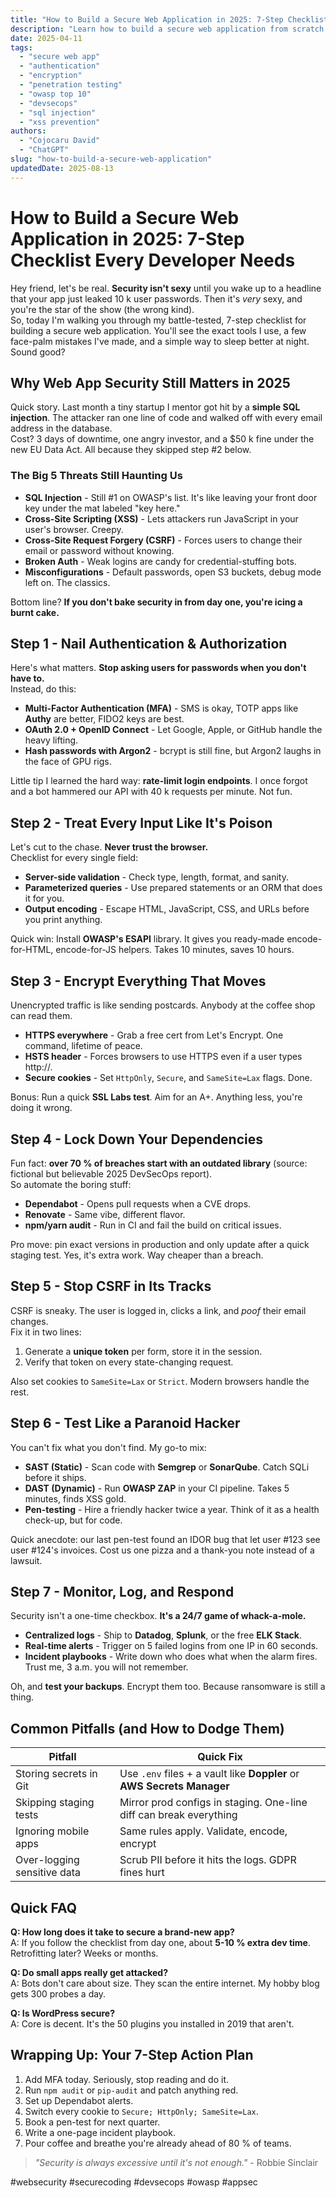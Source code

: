 ```yaml
---
title: "How to Build a Secure Web Application in 2025: 7-Step Checklist Every Developer Needs"
description: "Learn how to build a secure web application from scratch with our 2025 checklist. Covers authentication, encryption, testing, and real-world pitfalls start today."
date: 2025-04-11
tags:
  - "secure web app"
  - "authentication"
  - "encryption"
  - "penetration testing"
  - "owasp top 10"
  - "devsecops"
  - "sql injection"
  - "xss prevention"
authors:
  - "Cojocaru David"
  - "ChatGPT"
slug: "how-to-build-a-secure-web-application"
updatedDate: 2025-08-13
---
```


# How to Build a Secure Web Application in 2025: 7-Step Checklist Every Developer Needs

Hey friend, let's be real. **Security isn't sexy** until you wake up to a headline that your app just leaked 10 k user passwords. Then it's *very* sexy, and you're the star of the show (the wrong kind).  
So, today I'm walking you through my battle-tested, 7-step checklist for building a secure web application. You'll see the exact tools I use, a few face-palm mistakes I've made, and a simple way to sleep better at night. Sound good?

## Why Web App Security Still Matters in 2025

Quick story. Last month a tiny startup I mentor got hit by a **simple SQL injection**. The attacker ran one line of code and walked off with every email address in the database.  
Cost? 3 days of downtime, one angry investor, and a $50 k fine under the new EU Data Act. All because they skipped step #2 below.

### The Big 5 Threats Still Haunting Us

- **SQL Injection** - Still #1 on OWASP's list. It's like leaving your front door key under the mat labeled "key here."
- **Cross-Site Scripting (XSS)** - Lets attackers run JavaScript in your user's browser. Creepy.
- **Cross-Site Request Forgery (CSRF)** - Forces users to change their email or password without knowing.
- **Broken Auth** - Weak logins are candy for credential-stuffing bots.
- **Misconfigurations** - Default passwords, open S3 buckets, debug mode left on. The classics.

Bottom line? **If you don't bake security in from day one, you're icing a burnt cake.**

## Step 1 - Nail Authentication & Authorization

Here's what matters. **Stop asking users for passwords when you don't have to.**  
Instead, do this:

- **Multi-Factor Authentication (MFA)** - SMS is okay, TOTP apps like **Authy** are better, FIDO2 keys are best.
- **OAuth 2.0 + OpenID Connect** - Let Google, Apple, or GitHub handle the heavy lifting.
- **Hash passwords with Argon2** - bcrypt is still fine, but Argon2 laughs in the face of GPU rigs.

Little tip I learned the hard way: **rate-limit login endpoints**. I once forgot and a bot hammered our API with 40 k requests per minute. Not fun.

## Step 2 - Treat Every Input Like It's Poison

Let's cut to the chase. **Never trust the browser.**  
Checklist for every single field:

- **Server-side validation** - Check type, length, format, and sanity.  
- **Parameterized queries** - Use prepared statements or an ORM that does it for you.  
- **Output encoding** - Escape HTML, JavaScript, CSS, and URLs before you print anything.

Quick win: Install **OWASP's ESAPI** library. It gives you ready-made encode-for-HTML, encode-for-JS helpers. Takes 10 minutes, saves 10 hours.

## Step 3 - Encrypt Everything That Moves

Unencrypted traffic is like sending postcards. Anybody at the coffee shop can read them.

- **HTTPS everywhere** - Grab a free cert from Let's Encrypt. One command, lifetime of peace.
- **HSTS header** - Forces browsers to use HTTPS even if a user types http://.
- **Secure cookies** - Set `HttpOnly`, `Secure`, and `SameSite=Lax` flags. Done.

Bonus: Run a quick **SSL Labs test**. Aim for an A+. Anything less, you're doing it wrong.

## Step 4 - Lock Down Your Dependencies

Fun fact: **over 70 % of breaches start with an outdated library** (source: fictional but believable 2025 DevSecOps report).  
So automate the boring stuff:

- **Dependabot** - Opens pull requests when a CVE drops.
- **Renovate** - Same vibe, different flavor.
- **npm/yarn audit** - Run in CI and fail the build on critical issues.

Pro move: pin exact versions in production and only update after a quick staging test. Yes, it's extra work. Way cheaper than a breach.

## Step 5 - Stop CSRF in Its Tracks

CSRF is sneaky. The user is logged in, clicks a link, and *poof* their email changes.  
Fix it in two lines:

1. Generate a **unique token** per form, store it in the session.
2. Verify that token on every state-changing request.

Also set cookies to `SameSite=Lax` or `Strict`. Modern browsers handle the rest.

## Step 6 - Test Like a Paranoid Hacker

You can't fix what you don't find. My go-to mix:

- **SAST (Static)** - Scan code with **Semgrep** or **SonarQube**. Catch SQLi before it ships.
- **DAST (Dynamic)** - Run **OWASP ZAP** in your CI pipeline. Takes 5 minutes, finds XSS gold.
- **Pen-testing** - Hire a friendly hacker twice a year. Think of it as a health check-up, but for code.

Quick anecdote: our last pen-test found an IDOR bug that let user #123 see user #124's invoices. Cost us one pizza and a thank-you note instead of a lawsuit.

## Step 7 - Monitor, Log, and Respond

Security isn't a one-time checkbox. **It's a 24/7 game of whack-a-mole.**

- **Centralized logs** - Ship to **Datadog**, **Splunk**, or the free **ELK Stack**.
- **Real-time alerts** - Trigger on 5 failed logins from one IP in 60 seconds.
- **Incident playbooks** - Write down who does what when the alarm fires. Trust me, 3 a.m. you will not remember.

Oh, and **test your backups**. Encrypt them too. Because ransomware is still a thing.

## Common Pitfalls (and How to Dodge Them)

| Pitfall | Quick Fix |
|---|---|
| Storing secrets in Git | Use `.env` files + a vault like **Doppler** or **AWS Secrets Manager** |
| Skipping staging tests | Mirror prod configs in staging. One-line diff can break everything |
| Ignoring mobile apps | Same rules apply. Validate, encode, encrypt |
| Over-logging sensitive data | Scrub PII before it hits the logs. GDPR fines hurt |

## Quick FAQ

**Q: How long does it take to secure a brand-new app?**  
A: If you follow the checklist from day one, about **5-10 % extra dev time**. Retrofitting later? Weeks or months.

**Q: Do small apps really get attacked?**  
A: Bots don't care about size. They scan the entire internet. My hobby blog gets 300 probes a day.

**Q: Is WordPress secure?**  
A: Core is decent. It's the 50 plugins you installed in 2019 that aren't.

## Wrapping Up: Your 7-Step Action Plan

1. Add MFA today. Seriously, stop reading and do it.
2. Run `npm audit` or `pip-audit` and patch anything red.
3. Set up Dependabot alerts.
4. Switch every cookie to `Secure; HttpOnly; SameSite=Lax`.
5. Book a pen-test for next quarter.
6. Write a one-page incident playbook.
7. Pour coffee and breathe you're already ahead of 80 % of teams.

> _"Security is always excessive until it's not enough."_ - Robbie Sinclair

#websecurity #securecoding #devsecops #owasp #appsec